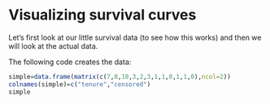 # Visualizing survival curves

Let's first look at our little survival data (to see how this works) and then we will look at the actual data.  \

The following code creates the data:

```r

simple=data.frame(matrix(c(7,8,10,3,2,3,1,1,0,1,1,0),ncol=2))
colnames(simple)=c("tenure","censored")
simple

```


